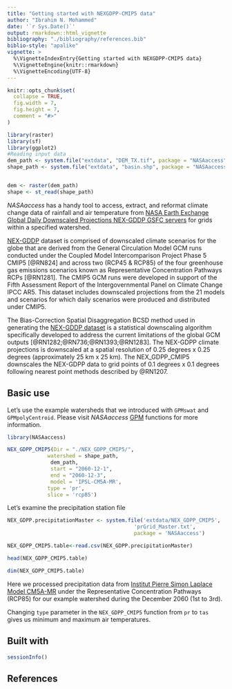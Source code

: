 ```yaml
---
title: "Getting started with NEXGDPP-CMIP5 data"
author: "Ibrahim N. Mohammed"
date: '`r Sys.Date()`'
output: rmarkdown::html_vignette
bibliography: "./bibliography/references.bib"
biblio-style: "apalike"
vignette: >
  %\VignetteIndexEntry{Getting started with NEXGDPP-CMIP5 data}
  %\VignetteEngine{knitr::rmarkdown}
  %\VignetteEncoding{UTF-8}
---
```


```r
knitr::opts_chunk$set(
  collapse = TRUE,
  fig.width = 7, 
  fig.height = 7,
  comment = "#>"
)

library(raster)
library(sf)
library(ggplot2)
#Reading input data
dem_path <- system.file("extdata", "DEM_TX.tif", package = "NASAaccess")
shape_path <- system.file("extdata", "basin.shp", package = "NASAaccess")


dem <- raster(dem_path)
shape <- st_read(shape_path)
```


_NASAaccess_ has a handy tool to access, extract, and reformat climate change data of rainfall and air temperature from [NASA Earth Exchange Global Daily Downscaled Projections NEX-GDDP GSFC servers](https://www.nccs.nasa.gov/services/climate-data-services) for grids within a specified watershed. 

[NEX-GDDP](https://www.nccs.nasa.gov/services/climate-data-services) dataset is comprised of downscaled climate scenarios for the globe that are derived from the General Circulation Model GCM runs conducted under the Coupled Model Intercomparison Project Phase 5 CMIP5 [@RN824] and across two (RCP45 & RCP85) of the four greenhouse gas emissions scenarios known as Representative Concentration Pathways RCPs [@RN1281]. The CMIP5 GCM runs were developed in support of the Fifth Assessment Report of the Intergovernmental Panel on Climate Change IPCC AR5. This dataset includes downscaled projections from the 21 models and scenarios for which daily scenarios were produced and distributed under CMIP5. 

The Bias-Correction Spatial Disaggregation BCSD method used in generating the [NEX-GDDP dataset](https://www.nccs.nasa.gov/services/climate-data-services) is a statistical downscaling algorithm specifically developed to address the current limitations of the global GCM outputs [@RN1282;@RN736;@RN1393;@RN1283]. The NEX-GDPP climate projections is downscaled at a spatial resolution of 0.25 degrees x 0.25 degrees (approximately 25 km x 25 km). The NEX_GDPP_CMIP5 downscales the NEX-GDPP data to grid points of 0.1 degrees x 0.1 degrees following nearest point methods described by @RN1207.

## Basic use

Let's use the example watersheds that we introduced with `GPMswat` and `GPMpolyCentroid`. Please visit _NASAaccess_ [GPM](.\GPM.html) functions for more information.

```r
library(NASAaccess)

NEX_GDPP_CMIP5(Dir = "./NEX_GDPP_CMIP5/", 
             watershed = shape_path,
              dem_path, 
              start = "2060-12-1", 
              end = "2060-12-3",
              model = 'IPSL-CM5A-MR', 
             type = 'pr', 
             slice = 'rcp85')
```

Let's examine the precipitation station file
```r
NEX_GDPP.precipitationMaster <- system.file('extdata/NEX_GDPP_CMIP5',
                                         'prGrid_Master.txt', 
                                         package = 'NASAaccess')

NEX_GDPP_CMIP5.table<-read.csv(NEX_GDPP.precipitationMaster)

head(NEX_GDPP_CMIP5.table)

dim(NEX_GDPP_CMIP5.table)
```

Here we processed precipitation data from [Institut Pierre Simon Laplace Model CM5A-MR](https://www.ipsl.fr/en/home-en/) under the Representative Concentration Pathways (RCP85) for our example watershed during the December 2060 (1st to 3rd).

Changing `type` parameter in the `NEX_GDPP_CMIP5` function from `pr` to `tas` gives us minimum and maximum air temperatures.




## Built with

```r
sessionInfo()


```



## References
